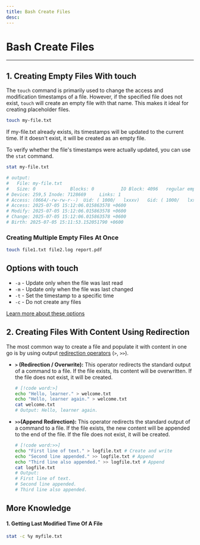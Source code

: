 ```yaml
---
title: Bash Create Files
desc:
---
```


# Bash Create Files
---

## 1. Creating Empty Files With touch

The `touch` command is primarily used to change the access and modification timestamps of a file. However, if the specified file does not exist, `touch` will create an empty file with that name. This makes it ideal for creating placeholder files.

```bash
touch my-file.txt
```
If my-file.txt already exists, its timestamps will be updated to the current time. If it doesn't exist, it will be created as an empty file.

To verify whether the file's timestamps were actually updated, you can use the `stat` command.
```bash
stat my-file.txt

# output:
#   File: my-file.txt
#   Size: 0         	Blocks: 0          IO Block: 4096   regular empty file
# Device: 259,5	Inode: 7128669     Links: 1
# Access: (0664/-rw-rw-r--)  Uid: ( 1000/   lxxxv)   Gid: ( 1000/   lxxxv)
# Access: 2025-07-05 15:12:06.015863578 +0600
# Modify: 2025-07-05 15:12:06.015863578 +0600
# Change: 2025-07-05 15:12:06.015863578 +0600
# Birth: 2025-07-05 15:11:53.152051790 +0600
```
### Creating Multiple Empty Files At Once
```bash
touch file1.txt file2.log report.pdf
```

## Options with touch
- `-a` - Update only when the file was last read
- `-m` - Update only when the file was last changed
- `-t` - Set the timestamp to a specific time
- `-c` - Do not create any files

[Learn more about these options](https://www.w3schools.com/bash/bash_touch.php)

## 2. Creating Files With Content Using Redirection
The most common way to create a file and populate it with content in one go is by using output [redirection operators](/devops/linux-and-bash-scripting/bash-scripting/input-output-redirection-operators-in-bash) (`>`, `>>`).
- **`>` (Redirection / Overwrite):** This operator redirects the standard output of a command to a file. If the file exists, its content will be overwritten. If the file does not exist, it will be created.
    ```bash
    # [!code word:>]
    echo "Hello, learner." > welcome.txt
    echo "Hello, learner again." > welcome.txt
    cat welcome.txt
    # Output: Hello, learner again.
    ```
- **`>>`(Append Redirection):** This operator redirects the standard output of a command to a file. If the file exists, the new content will be appended to the end of the file. If the file does not exist, it will be created.
    ```bash
    # [!code word:>>]
    echo "First line of text." > logfile.txt # Create and write
    echo "Second line appended." >> logfile.txt # Append
    echo "Third line also appended." >> logfile.txt # Append
    cat logfile.txt
    # Output:
    # First line of text.
    # Second line appended.
    # Third line also appended.
    ```

## More Knowledge
#### 1. Getting Last Modified Time Of A File
```bash
stat -c %y myfile.txt
```


